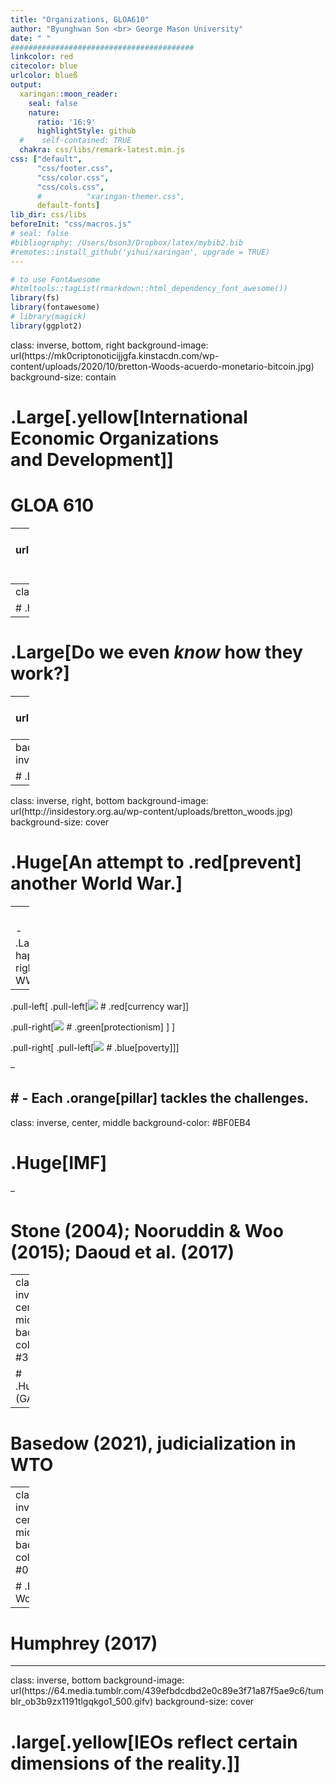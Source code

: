 ```yaml
---
title: "Organizations, GLOA610"
author: "Byunghwan Son <br> George Mason University"
date: " "
#########################################
linkcolor: red
citecolor: blue
urlcolor: blueß
output: 
  xaringan::moon_reader:
    seal: false
    nature:
      ratio: '16:9'
      highlightStyle: github
  #    self-contained: TRUE
  chakra: css/libs/remark-latest.min.js
css: ["default", 
      "css/footer.css", 
      "css/color.css", 
      "css/cols.css",
      #          "xaringan-themer.css",
      default-fonts]
lib_dir: css/libs
beforeInit: "css/macros.js"
# seal: false  
#bibliography: /Users/bson3/Dropbox/latex/mybib2.bib
#remotes::install_github('yihui/xaringan', upgrade = TRUE)
---
```


```r
# to use FontAwesome
#htmltools::tagList(rmarkdown::html_dependency_font_awesome())
library(fs)
library(fontawesome)
# library(magick)  
library(ggplot2)

```

class: inverse, bottom, right
background-image: url(https://mk0criptonoticijjgfa.kinstacdn.com/wp-content/uploads/2020/10/bretton-Woods-acuerdo-monetario-bitcoin.jpg)
background-size: contain

# .Large[.yellow[**International <br> Economic Organizations <br> and Development**]]
# GLOA 610

---
background-image: url(https://c.tenor.com/wMgwsOy6N40AAAAC/baddies-are-we-the-baddies.gif)
background-size: contain
class: inverse

# .Large[Are the likes of <br> IMF and World Bank <br> the baddies?]

---
class: inverse, center, middle
background-color: #1A0563

# .huge[If ineffective, .yellow[why?]]

--

# .Large[Do we even *know* how they work?]

---
class: inverse, left, middle
background-image: url(https://68.media.tumblr.com/55ad887647f2e40068edde0a71c1bad0/tumblr_mxkdpmC7xP1rsrbdko1_r1_400.gif)
background-size: 62.5%
background-color: black
background-position: right

# .Large[Or, isn't it that <br> we just .yellow[assume] <br> they are some <br> evil-doers `r fa("skull-crossbones", fill="red")`?]

---
background-image: url(https://thumbs.gfycat.com/AdorableHeartyIndianelephant.webp)
background-size: contain
class: inverse, center, middle

# .Large[To actually understand how they work, we actually need to go back in .yellow[history].]

---

class: inverse, right, bottom
background-image: url(http://insidestory.org.au/wp-content/uploads/bretton_woods.jpg)
background-size: cover

# .Huge[**An attempt to .red[prevent] another World War.**]

---
<div class="full-width-tinted"><br>
  <h1> .large[The Bretton Woods System] </h1> 
</div>

<br>
- .Large[What happened right before WWII?]
<br>

--

.pull-left[
.pull-left[![](https://c.tenor.com/R1RcnFR9EXQAAAAC/broke-fairlyoddparents.gif) 
# .red[currency war]]


.pull-right[![](https://c.tenor.com/asi_jQogc3IAAAAC/family-guy-peter-griffin.gif)
# .green[protectionism] ]
]


.pull-right[
.pull-left[![](https://i.gifer.com/8IQ.gif)
# .blue[poverty]]
]

--

# - Each .orange[pillar] tackles the challenges.
---
class: inverse, center, middle
background-color: #BF0EB4

# .Huge[IMF]

--

# Stone (2004); Nooruddin & Woo (2015); Daoud et al. (2017)

---
class: inverse, center, middle
background-color: #366409

# .Huge[WTO (GATT)]

--

# Basedow (2021), judicialization in WTO 

---
class: inverse, center, middle
background-color: #093164

# .Huge[The World Bank]

--

# Humphrey (2017)

---
class: inverse, bottom
background-image: url(https://64.media.tumblr.com/439efbdcdbd2e0c89e3f71a87f5ae9c6/tumblr_ob3b9zx1191tlgqkgo1_500.gifv)
background-size: cover

# .large[.yellow[IEOs reflect certain dimensions of the reality.]]

